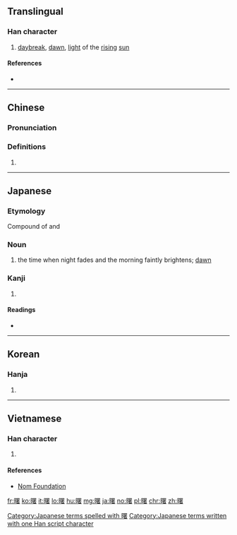 ==Translingual==

===Han character===
{{Han char|rn=72|rad=日|as=14|sn=18|four=66064|canj=AWLA|ids=⿰日署}}

# [[daybreak]], [[dawn]], [[light]] of the [[rising]] [[sun]]

====References====
* {{Han ref|kx=0501.040|dkj=14220|dj=0871.130|hdz=21538.090|uh=66D9|ud=26329|bh=C0C6|bd=49350}}

----

==Chinese==
{{zh-forms}}

===Pronunciation===
{{zh-pron
|m=shǔ
|c=syu5,cyu5
|mc=y
|oc=y
|ma=
|cat=n
}}

===Definitions===
# {{rfdef|lang=zh}}

----

==Japanese==

===Etymology===

Compound of {{term|明け|ake|brighten}} and {{term|仄|hono|faint}}

===Noun===
{{ja-noun|k|hira=あけぼの|rom=akebono}}

# the time when night fades and the morning faintly brightens; [[dawn]]

===Kanji===
{{ja-kanji|grade=|rs=日14}}

# {{defn|lang=ja|sort=日14}}

====Readings====
* {{ja-readings|on=[[しょ]] (sho)|kun=[[あけぼの]] (akebono)}}

[[Category:Japanese terms spelled with 曙]]
[[Category:Japanese terms written with one Han script character]]

----

==Korean==

===Hanja===
{{ko-hanja|hangeul=서|eumhun=|rv=seo|mr=sŏ|y=se}}

# {{defn|lang=ko|sort=日14}}

----

==Vietnamese==

===Han character===
{{vi-readings|rs=日14| hanviet = thự}}

# {{defn|lang=vi|sort=日14}}

====References====
*[http://nomfoundation.org/common/nom_details.php?codepoint=66d9 Nom Foundation]

[[fr:曙]]
[[ko:曙]]
[[it:曙]]
[[lo:曙]]
[[hu:曙]]
[[mg:曙]]
[[ja:曙]]
[[no:曙]]
[[pl:曙]]
[[chr:曙]]
[[zh:曙]]